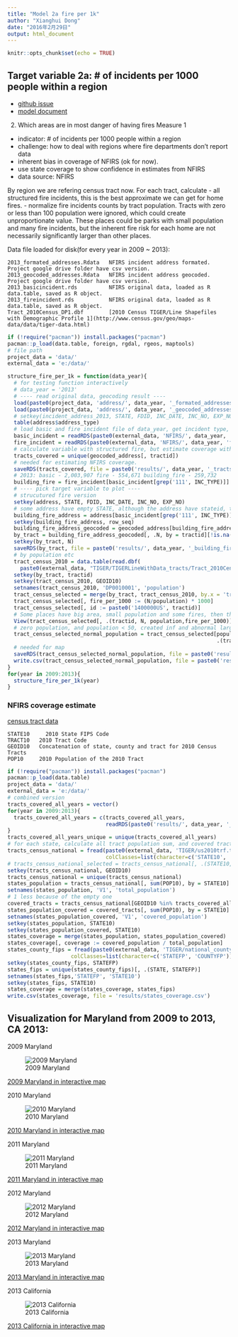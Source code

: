 ```yaml
---
title: "Model 2a fire per 1k"
author: "Xianghui Dong"
date: "2016年2月29日"
output: html_document
---
```


```r
knitr::opts_chunk$set(echo = TRUE)
```

## Target variable 2a: # of incidents per 1000 people within a region

- [github issue](https://github.com/home-fire-risk/smoke_alarm_models/issues/22)
- [model document](https://docs.google.com/document/d/1oJN-QwLVqFHOvrRNtW2KEAkNZ-PuFiqTwa8y3iXx1Sg/edit)

2) Which areas are in most danger of having fires
Measure 1
- indicator: # of incidents per 1000 people within a region
- challenge: how to deal with regions where fire departments don’t report data
- inherent bias in coverage of NFIRS (ok for now).
- use state coverage to show confidence in estimates from NFIRS
- data source: NFIRS

By region we are refering census tract now. 
For each tract, calculate
- all structured fire incidents, this is the best approximate we can get for home fires.
- normalize fire incidents counts by tract population. Tracts with zero or less than 100 population were ignored, which could create unproportionate value. These places could be parks with small population and many fire incidents, but the inherent fire risk for each home are not necessarily significantly larger than other places.

Data file loaded for disk(for every year in 2009 ~ 2013):

    2013_formated_addresses.Rdata   NFIRS incident address formated. Project google drive folder have csv version.
    2013_geocoded_addresses.Rdata   NFIRS incident address geocoded. Project google drive folder have csv version.
    2013_basicincident.rds          NFIRS original data, loaded as R data.table, saved as R object.
    2013_fireincident.rds           NFIRS original data, loaded as R data.table, saved as R object.
    Tract_2010Census_DP1.dbf        [2010 Census TIGER/Line Shapefiles with Demographic Profile 1](http://www.census.gov/geo/maps-data/data/tiger-data.html)

```r
if (!require("pacman")) install.packages("pacman")
pacman::p_load(data.table, foreign, rgdal, rgeos, maptools)
# file path
project_data = 'data/'
external_data = 'e:/data/'

structure_fire_per_1k = function(data_year){
  # for testing function interactively
  # data_year = '2013'
  # ---- read original data, geocoding result ----
  load(paste0(project_data, 'address/', data_year, '_formated_addresses.Rdata')) # variable name: address, 21 columns
  load(paste0(project_data, 'address/', data_year, '_geocoded_addresses.Rdata')) # variable name: geocoded_address, 13 columns for 2012
  # setkey(incident_address_2013, STATE, FDID, INC_DATE, INC_NO, EXP_NO)
  table(address$address_type)
  # load basic and fire incident file of data_year, get incident type, link to row_seq, get location
  basic_incident = readRDS(paste0(external_data, 'NFIRS/', data_year, 'basicincident.rds'))
  fire_incident = readRDS(paste0(external_data, 'NFIRS/', data_year, 'fireincident.rds'))
  # calculate variable with structured fire, but estimate coverage with all incidents.
  tracts_covered = unique(geocoded_address[, tractid])
  # needed for estimating NFIRS coverage.
  saveRDS(tracts_covered, file = paste0('results/', data_year, '_tracts_covered.rds'))
  # 2013: basic - 2,003,907 fire - 554,671 building_fire - 259,732
  building_fire = fire_incident[basic_incident[grep('111', INC_TYPE)]]
  # ---- pick target variable to plot ----
  # strucutured fire version
  setkey(address, STATE, FDID, INC_DATE, INC_NO, EXP_NO)
  # some address have empty STATE, although the address have stateid, the NA caused problem in left join? though they will dissappear when joined again by row_seq
  building_fire_address = address[basic_incident[grep('111', INC_TYPE)]]
  setkey(building_fire_address, row_seq)
  building_fire_address_geocoded = geocoded_address[building_fire_address][!is.na(row_seq)]
  by_tract = building_fire_address_geocoded[, .N, by = tractid][!is.na(tractid)]
  setkey(by_tract, N)
  saveRDS(by_tract, file = paste0('results/', data_year, '_building_fire_per_1k.rds'))
  # by population etc
  tract_census_2010 = data.table(read.dbf(
    paste0(external_data, "TIGER/TIGERLineWithData_tracts/Tract_2010Census_DP1.dbf"), as.is = TRUE))
  setkey(by_tract, tractid)
  setkey(tract_census_2010, GEOID10)
  setnames(tract_census_2010, 'DP0010001', 'population')
  tract_census_selected = merge(by_tract, tract_census_2010, by.x = 'tractid', by.y = 'GEOID10' )
  tract_census_selected[, fire_per_1000 := (N/population) * 1000]
  tract_census_selected[, id := paste0('1400000US', tractid)]
  # Some places have big area, small population and some fires, then the factor is abnormally large. 
  View(tract_census_selected[, .(tractid, N, population,fire_per_1000)])
  # zero population, and population < 50, created inf and abnormal large number
  tract_census_selected_normal_population = tract_census_selected[population > 100, 
                                                                  .(tractid, id, N, population,fire_per_1000)]
  # needed for map
  saveRDS(tract_census_selected_normal_population, file = paste0('results/', data_year, '_tract_population_fire.rds'))
  write.csv(tract_census_selected_normal_population, file = paste0('results/', data_year, '_tract_building_fire_per_1k.csv'))
}
for(year in 2009:2013){
  structure_fire_per_1k(year)
}

```

### NFIRS coverage estimate
[census tract data](https://www.census.gov/geo/maps-data/data/tract_rel_layout.html)

    STATE10  	2010 State FIPS Code
    TRACT10   2010 Tract Code
    GEOID10   Concatenation of state, county and tract for 2010 Census Tracts 
    POP10     2010 Population of the 2010 Tract
    
```r
if (!require("pacman")) install.packages("pacman")
pacman::p_load(data.table)
project_data = 'data/'
external_data = 'e:/data/'
# combined version
tracts_covered_all_years = vector()
for(year in 2009:2013){
  tracts_covered_all_years = c(tracts_covered_all_years, 
                               readRDS(paste0('results/', data_year, '_tracts_covered.rds')))
}
tracts_covered_all_years_unique = unique(tracts_covered_all_years)
# for each state, calculate all tract population sum, and covered tract population sum.
tracts_census_national = fread(paste0(external_data, 'TIGER/us2010trf.txt'), 
                               colClasses=list(character=c('STATE10', 'GEOID10')))
# tracts_census_national_selected = tracts_census_national[, .(STATE10, GEOID10, POP10)]
setkey(tracts_census_national, GEOID10)
tracts_census_national = unique(tracts_census_national)
states_population = tracts_census_national[, sum(POP10), by = STATE10]
setnames(states_population, 'V1', 'total_population')
# 1 less because of the empty one
covered_tracts = tracts_census_national[GEOID10 %in% tracts_covered_all_years_unique,]
states_population_covered = covered_tracts[, sum(POP10), by = STATE10]
setnames(states_population_covered, 'V1', 'covered_population')
setkey(states_population, STATE10)
setkey(states_population_covered, STATE10)
states_coverage = merge(states_population, states_population_covered)
states_coverage[, coverage := covered_population / total_population]
states_county_fips = fread(paste0(external_data, 'TIGER/national_county.txt'),
                    colClasses=list(character=c('STATEFP', 'COUNTYFP')))
setkey(states_county_fips, STATEFP)
states_fips = unique(states_county_fips)[, .(STATE, STATEFP)]
setnames(states_fips,'STATEFP', 'STATE10')
setkey(states_fips, STATE10)
states_coverage = merge(states_coverage, states_fips)
write.csv(states_coverage, file = 'results/states_coverage.csv')
```

## Visualization for Maryland from 2009 to 2013, CA 2013:

2009 Maryland

![2009 Maryland](https://raw.githubusercontent.com/home-fire-risk/smoke_alarm_models/master/model_2a_incidents_per_1k_people/Visualization/2009_MD_fire_per_1k.png)

[2009 Maryland in interactive map](https://cdn.rawgit.com/home-fire-risk/smoke_alarm_models/master/model_2a_incidents_per_1k_people/Visualization/2009_MD.html)

2010 Maryland

![2010 Maryland](https://raw.githubusercontent.com/home-fire-risk/smoke_alarm_models/master/model_2a_incidents_per_1k_people/Visualization/2010_MD_fire_per_1k.png)

[2010 Maryland in interactive map](https://cdn.rawgit.com/home-fire-risk/smoke_alarm_models/master/model_2a_incidents_per_1k_people/Visualization/2010_MD.html)

2011 Maryland

![2011 Maryland](https://raw.githubusercontent.com/home-fire-risk/smoke_alarm_models/master/model_2a_incidents_per_1k_people/Visualization/2011_MD_fire_per_1k.png)

[2011 Maryland in interactive map](https://cdn.rawgit.com/home-fire-risk/smoke_alarm_models/master/model_2a_incidents_per_1k_people/Visualization/2011_MD.html)

2012 Maryland

![2012 Maryland](https://raw.githubusercontent.com/home-fire-risk/smoke_alarm_models/master/model_2a_incidents_per_1k_people/Visualization/2012_MD_fire_per_1k.png)

[2012 Maryland in interactive map](https://cdn.rawgit.com/home-fire-risk/smoke_alarm_models/master/model_2a_incidents_per_1k_people/Visualization/2012_MD.html)

2013 Maryland

![2013 Maryland](https://raw.githubusercontent.com/home-fire-risk/smoke_alarm_models/master/model_2a_incidents_per_1k_people/Visualization/2013_MD_fire_per_1k.png)

[2013 Maryland in interactive map](https://cdn.rawgit.com/home-fire-risk/smoke_alarm_models/master/model_2a_incidents_per_1k_people/Visualization/2013_MD.html)

2013 California

![2013 California](https://raw.githubusercontent.com/home-fire-risk/smoke_alarm_models/master/model_2a_incidents_per_1k_people/Visualization/2013_CA_fire_per_1k.png)

[2013 California in interactive map](https://cdn.rawgit.com/home-fire-risk/smoke_alarm_models/master/model_2a_incidents_per_1k_people/Visualization/2013_CA.html)